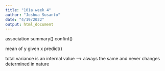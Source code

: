 ```yaml
---
title: "101a week 4"
author: "Joshua Susanto"
date: "4/19/2022"
output: html_document
---
```

association
summary()
confint()

mean of y given x
predict()


total variance is an internal value --> always the same and never changes
determined in nature

